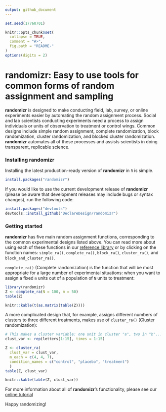 ```yaml
---
output: github_document
---
```


```r
set.seed(17760701)

knitr::opts_chunk$set(
  collapse = TRUE,
  comment = "#>",
  fig.path = "README-"
)
options(digits = 2)
```

# randomizr: Easy to use tools for common forms of random assignment and sampling

**randomizr** is designed to make conducting field, lab, survey, or online experiments easier by automating the random assignment process. Social and lab scientists conducting experiments need a process to assign individuals or units of observation to treatment or control wings. Common designs include simple random assignment, complete randomization, block randomization, cluster randomization, and blocked cluster randomization. **randomizr** automates all of these processes and assists scientists in doing transparent, replicable science.

### Installing randomizr

Installing the latest production-ready version of **randomizr** in `R` is simple.

```r
install.packages("randomizr")
```

If you would like to use the current development release of **randomizr** (please be aware that development releases may include bugs or syntax changes), run the following code:

```r
install.packages("devtools")
devtools::install_github("DeclareDesign/randomizr")
```

### Getting started

**randomizr** has five main random assignment functions, corresponding to the common experimental designs listed above. You can read more about using each of these functions in our [reference library](reference/index.html) or by clicking on the function names: `simple_ra()`, `complete_ra()`, `block_ra()`, `cluster_ra()`, and `block_and_cluster_ra()`.

`complete_ra()` (Complete randomization) is the function that will be most appropriate for a large number of experimental situations: when you want to assign a fixed `m` units out of a population of `N` units to treatment:

```r
library(randomizr)
Z <- complete_ra(N = 100, m = 50)
table(Z)
```
```r
knitr::kable(t(as.matrix(table(Z))))
```

A more complicated design that, for example, assigns different numbers of clusters to three different treatments, makes use of `cluster_ra()` (Cluster randomization):

```r
# This makes a cluster variable: one unit in cluster "a", two in "b"...
clust_var <- rep(letters[1:15], times = 1:15)

Z <- cluster_ra(
  clust_var = clust_var,
  m_each = c(4, 4, 7),
  condition_names = c("control", "placebo", "treatment")
  )
table(Z, clust_var)
```
```r
knitr::kable(table(Z, clust_var))
```

For more information about all of **randomizr**'s functionality, please see our [online tutorial](articles/randomizr_vignette.html)

Happy randomizing!

